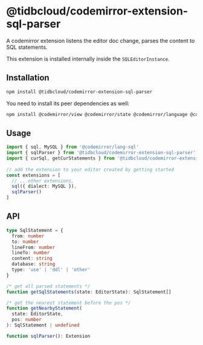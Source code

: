 # @tidbcloud/codemirror-extension-sql-parser

A codemirror extension listens the editor doc change, parses the content to SQL statements.

This extension is installed internally inside the `SQLEditorInstance`.

## Installation

```sh npm2yarn
npm install @tidbcloud/codemirror-extension-sql-parser
```

You need to install its peer dependencies as well:

```sh npm2yarn
npm install @codemirror/view @codemirror/state @codemirror/language @codemirror/lang-sql
```

## Usage

```ts
import { sql, MySQL } from '@codemirror/lang-sql'
import { sqlParser } from '@tidbcloud/codemirror-extension-sql-parser'
import { curSql, getCurStatements } from '@tidbcloud/codemirror-extension-cur-sql'
 
// add the extension to your editor created by getting started
const extensions = [
  // ...other extensions,
  sql({ dialect: MySQL }),
  sqlParser()
]
```

## API

```ts
type SqlStatement = {
  from: number
  to: number
  lineFrom: number
  lineTo: number
  content: string
  database: string
  type: 'use' | 'ddl' | 'other'
}

/* get all parsed statements */
function getSqlStatements(state: EditorState): SqlStatement[]

/* get the nearest statement before the pos */
function getNearbyStatement(
  state: EditorState,
  pos: number
): SqlStatement | undefined

function sqlParser(): Extension
```
